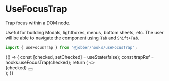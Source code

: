 
<Meta title="Hooks/useFocusTrap" />

# UseFocusTrap

Trap focus within a DOM node.

Useful for building Modals, lightboxes, menus, bottom sheets, etc. The user will
be able to navigate the component using `Tab` and `Shift+Tab`.

```ts
import { useFocusTrap } from "@jobber/hooks/useFocusTrap";
```

<Canvas>
  <Story name="useFocusTrap">
    {() => {
      const [checked, setChecked] = useState(false);
      const trapRef = hooks.useFocusTrap(checked);
      return (
        <>
          <Checkbox
            checked={checked}
            onChange={setChecked}
            label="Trap focus"
          />
          <div ref={trapRef} tabIndex={0}>
            <Content>
              {checked}
              <InputText placeholder="First Name" name="firstName" />
              <InputText placeholder="Last Name" name="lastName" />
              <Button label="Submit Form" submit={true} />
            </Content>
          </div>
        </>
      );
    }}
  </Story>
</Canvas>

<ArgsTable of={hooks.useFocusTrap} />
